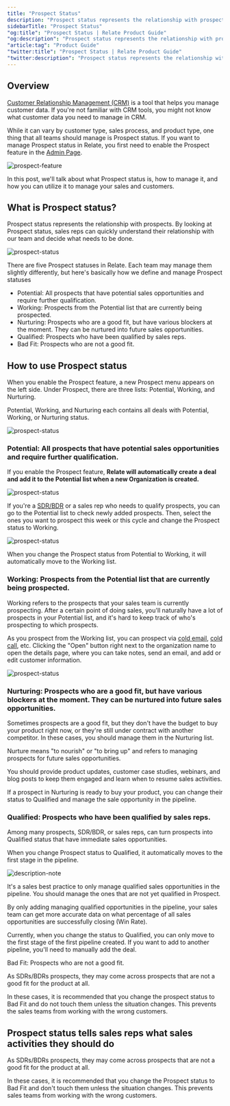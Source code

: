 ```yaml
---
title: "Prospect Status"
description: "Prospect status represents the relationship with prospects."
sidebarTitle: "Prospect Status"
"og:title": "Prospect Status | Relate Product Guide"
"og:description": "Prospect status represents the relationship with prospects."
"article:tag": "Product Guide"
"twitter:title": "Prospect Status | Relate Product Guide"
"twitter:description": "Prospect status represents the relationship with prospects."
---
```


## Overview

[Customer Relationship Management (CRM)](https://www.relate.so/blog/what-is-crm/) is a tool that helps you manage customer data. If you're not familiar with CRM tools, you might not know what customer data you need to manage in CRM.

While it can vary by customer type, sales process, and product type, one thing that all teams should manage is Prospect status. If you want to manage Prospect status in Relate, you first need to enable the Prospect feature in the [Admin Page](https://admin.relate.so/).

![prospect-feature](/images/features/prospect-feature.png)

In this post, we'll talk about what Prospect status is, how to manage it, and how you can utilize it to manage your sales and customers.

## What is Prospect status?

Prospect status represents the relationship with prospects. By looking at Prospect status, sales reps can quickly understand their relationship with our team and decide what needs to be done.

![prospect-status](/images/features/prospect-status.png)

There are five Prospect statuses in Relate. Each team may manage them slightly differently, but here's basically how we define and manage Prospect statuses

- Potential: All prospects that have potential sales opportunities and require further qualification.
- Working: Prospects from the Potential list that are currently being prospected.
- Nurturing: Prospects who are a good fit, but have various blockers at the moment. They can be nurtured into future sales opportunities.
- Qualified: Prospects who have been qualified by sales reps.
- Bad Fit: Prospects who are not a good fit.

## How to use Prospect status

When you enable the Prospect feature, a new Prospect menu appears on the left side. Under Prospect, there are three lists: Potential, Working, and Nurturing.

Potential, Working, and Nurturing each contains all deals with Potential, Working, or Nurturing status.

![prospect-status](/images/features/prospect-menu.png)

### Potential: All prospects that have potential sales opportunities and require further qualification.

If you enable the Prospect feature, **Relate will automatically create a deal and add it to the Potential list when a new Organization is created.**

![prospect-status](/images/features/new-deal.png)

If you're a [SDR/BDR](https://www.relate.so/docs/wiki/sales-roles) or a sales rep who needs to qualify prospects, you can go to the Potential list to check newly added prospects. Then, select the ones you want to prospect this week or this cycle and change the Prospect status to Working.

![prospect-status](/images/features/potential-working.png)

When you change the Prospect status from Potential to Working, it will automatically move to the Working list.

### Working: Prospects from the Potential list that are currently being prospected.

Working refers to the prospects that your sales team is currently prospecting. After a certain point of doing sales, you'll naturally have a lot of prospects in your Potential list, and it's hard to keep track of who's prospecting to which prospects.

As you prospect from the Working list, you can prospect via [cold email](https://www.relate.so/blog/how-to-run-a-cold-email-campaign/), [cold call](https://www.relate.so/blog/how-to-cold-call/), etc. Clicking the "Open" button right next to the organization name to open the details page, where you can take notes, send an email, and add or edit customer information.

![prospect-status](/images/features/working.png)

### Nurturing: Prospects who are a good fit, but have various blockers at the moment. They can be nurtured into future sales opportunities.

Sometimes prospects are a good fit, but they don't have the budget to buy your product right now, or they're still under contract with another competitor. In these cases, you should manage them in the Nurturing list.

Nurture means "to nourish" or "to bring up" and refers to managing prospects for future sales opportunities.

You should provide product updates, customer case studies, webinars, and blog posts to keep them engaged and learn when to resume sales activities.

If a prospect in Nurturing is ready to buy your product, you can change their status to Qualified and manage the sale opportunity in the pipeline.

### Qualified: Prospects who have been qualified by sales reps.

Among many prospects, SDR/BDR, or sales reps, can turn prospects into Qualified status that have immediate sales opportunities.

When you change Prospect status to Qualified, it automatically moves to the first stage in the pipeline.

![description-note](/images/features/deal-pipeline.png)

It's a sales best practice to only manage qualified sales opportunities in the pipeline. You should manage the ones that are not yet qualified in Prospect.

By only adding managing qualified opportunities in the pipeline, your sales team can get more accurate data on what percentage of all sales opportunities are successfully closing (Win Rate).

Currently, when you change the status to Qualified, you can only move to the first stage of the first pipeline created. If you want to add to another pipeline, you'll need to manually add the deal.

Bad Fit: Prospects who are not a good fit.

As SDRs/BDRs prospects, they may come across prospects that are not a good fit for the product at all.

In these cases, it is recommended that you change the prospect status to Bad Fit and do not touch them unless the situation changes. This prevents the sales teams from working with the wrong customers.

## Prospect status tells sales reps what sales activities they should do

As SDRs/BDRs prospects, they may come across prospects that are not a good fit for the product at all.

In these cases, it is recommended that you change the Prospect status to Bad Fit and don't touch them unless the situation changes. This prevents sales teams from working with the wrong customers.
